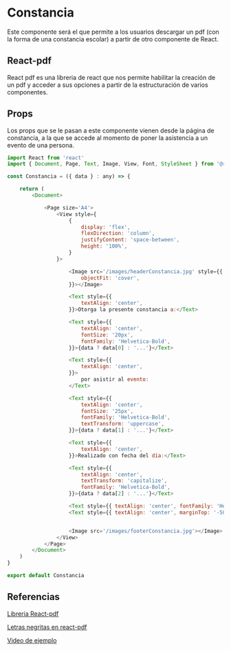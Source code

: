 # Constancia
Este componente será el que permite a los usuarios descargar un pdf (con la forma de una constancia escolar)
a partir de otro componente de React.

## React-pdf
React pdf es una libreria de react que nos permite habilitar la creación de un pdf y acceder a sus opciones a partir de la estructuración de varios componentes.

## Props
Los props que se le pasan a este componente vienen desde la página de constancia, a la que se accede al momento de poner la asistencia a un evento de una persona.

```js filename="Constancia.tsx"
import React from 'react'
import { Document, Page, Text, Image, View, Font, StyleSheet } from '@react-pdf/renderer'

const Constancia = ({ data } : any) => {

    return (
        <Document>

            <Page size='A4'>
                <View style={
                    {
                        display: 'flex',
                        flexDirection: 'column',
                        justifyContent: 'space-between',
                        height: '100%',
                    }
                }>

                    <Image src='/images/headerConstancia.jpg' style={{
                        objectFit: 'cover',
                    }}></Image>

                    <Text style={{
                        textAlign: 'center',
                    }}>Otorga la presente constancia a:</Text>

                    <Text style={{
                        textAlign: 'center',
                        fontSize: '20px',
                        fontFamily: 'Helvetica-Bold',
                    }}>{data ? data[0] : '...'}</Text>

                    <Text style={{
                        textAlign: 'center',
                    }}>
                        por asistir al evento:
                    </Text>

                    <Text style={{
                        textAlign: 'center',
                        fontSize: '25px',
                        fontFamily: 'Helvetica-Bold',
                        textTransform: 'uppercase',
                    }}>{data ? data[1] : '...'}</Text>

                    <Text style={{
                        textAlign: 'center',
                    }}>Realizado con fecha del día:</Text>

                    <Text style={{
                        textAlign: 'center',
                        textTransform: 'capitalize',
                        fontFamily: 'Helvetica-Bold',
                    }}>{data ? data[2] : '...'}</Text>

                    <Text style={{ textAlign: 'center', fontFamily: 'Helvetica-Bold', marginTop: '40px' }}>{secretario}</Text>
                    <Text style={{ textAlign: 'center', marginTop: '-50px', fontSize: '10px' }}>Secretario Politécnico "Ing. Jorge Matute Remus"</Text>


                    <Image src='/images/footerConstancia.jpg'></Image>
                </View>
            </Page>
        </Document>
    )
}

export default Constancia
```

## Referencias
[Libreria React-pdf](https://react-pdf.org/)

[Letras negritas en react-pdf](https://github.com/diegomura/react-pdf/issues/164)

[Video de ejemplo](https://www.youtube.com/watch?v=D05ptoe7brY)